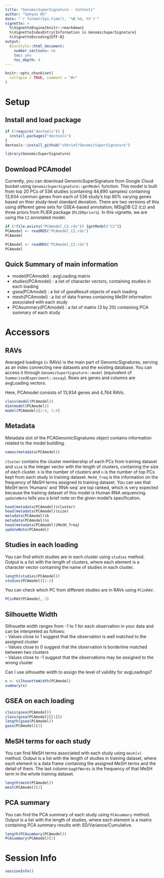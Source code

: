```yaml
---
title: "GenomicSuperSignature - Contents"
author: "Sehyun Oh"
date: "`r format(Sys.time(), '%B %d, %Y')`"
vignette: >
  %\VignetteEngine{knitr::rmarkdown}
  %\VignetteIndexEntry{Information in GenomicSuperSignature}
  %\VignetteEncoding{UTF-8}
output:
  BiocStyle::html_document:
    number_sections: no
    toc: yes
    toc_depth: 4
---
```


```r
knitr::opts_chunk$set(
  collapse = TRUE, comment = "#>" 
)
```

# Setup

## Install and load package
```r
if (!require("devtools")) {
  install.packages("devtools")
}
devtools::install_github("shbrief/GenomicSuperSignature")
```

```r
library(GenomicSuperSignature)
```


## Download PCAmodel
Currently, you can download GenomicSuperSignature from Google Cloud bucket using 
`GenomicSuperSignature::getModel` function. This model is built from top 20 PCs of 
536 studies (containing 44,890 samples) containing 13,934 common genes from each 
of 536 study's top 90% varying genes based on thier study-level standard deviation.
There are two versions of this using different gene sets for GSEA-based annotation;
MSigDB C2 (`C2`) and three priors from PLIER package (`PLIERpriors`). In this 
vignette, we are using the `C2` annotated model.

```r
if (!file.exists("PCAmodel_C2.rds")) {getModel("C2")} 
PCAmodel <- readRDS("PCAmodel_C2.rds")
PCAmodel
```

```r
PCAmodel <- readRDS("PCAmodel_C2.rds")
PCAmodel
```


## Quick Summary of main information
* model(PCAmodel) : avgLoading matrix   
* studies(PCAmodel) : a list of character vectors, containing studies in each loading   
* gsea(PCAmodel) : a list of gseaResult objects of each loading   
* mesh(PCAmodel) : a list of data frames containing MeSH information associated with each study   
* PCAsummary(PCAmodel) : a list of matrix (3 by 20) containing PCA summary of each study   


# Accessors
## RAVs
Averaged loadings (= RAVs) is the main part of GenomicSignatures, 
serving as an index connecting new datasets and the existing database. You can access 
it through `GenomicSuperSignature::model` (equivalent of `SummarizedExperiment::assay`). 
Rows are genes and columns are avgLoading vectors.

Here, PCAmodel consists of 13,934 genes and 4,764 RAVs.

```r
class(model(PCAmodel))
dim(model(PCAmodel))
model(PCAmodel)[1:4, 1:4]
```

## Metadata
Metadata slot of the PCAGenomicSignatures object contains information related to 
the model buildling.

```r
names(metadata(PCAmodel))
```

`cluster` contains the cluster membership of each PCs from training dataset and 
`size` is the integer vector with the length of clusters, containing the size of 
each cluster. `k` is the number of clusters and `n` is the number of top PCs kept
from each study in training dataset. `MeSH_freq` is the information on the frequency
of MeSH terms assigned to training dataset. You can see that MeSH term 'Humans' 
and 'RNA-seq' are top ranked, which is very expected because the training dataset
of this model is Human RNA sequencing. `updateNote` tells you a brief note on the
given model's specification.

```r
head(metadata(PCAmodel)$cluster)
head(metadata(PCAmodel)$size)
metadata(PCAmodel)$k
metadata(PCAmodel)$n
head(metadata(PCAmodel)$MeSH_freq)
updateNote(PCAmodel)  
```


## Studies in each loading
You can find which studies are in each cluster using `studies` method. Output is 
a list with the length of clusters, where each element is a character vector containing
the name of studies in each cluster.

```r
length(studies(PCAmodel))
studies(PCAmodel)[1:3]
```

You can check which PC from different studies are in RAVs using `PCinRAV`.

```r
PCinRAV(PCAmodel, 2)
```

## Silhouette Width
Silhouette width ranges from -1 to 1 for each observation in your data and can be
interpreted as follows:   
  - Values close to 1 suggest that the observation is well matched to the assigned cluster   
  - Values close to 0 suggest that the observation is borderline matched between two clusters   
  - Values close to -1 suggest that the observations may be assigned to the wrong cluster   
  
Can I use silhouette width to assign the level of validity for avgLoadings?

```r
x <- silhouetteWidth(PCAmodel)
summary(x)
```

## GSEA on each loading
```r
class(gsea(PCAmodel))
class(gsea(PCAmodel)[[1]])
length(gsea(PCAmodel))
gsea(PCAmodel)[1]
```


## MeSH terms for each study
You can find MeSH terms associated with each study using `mesh(x)` method. Output is 
a list with the length of studies in training dataset, where each element is a 
data frame containing the assigned MeSH terms and the detail of them. The last 
column `bagOfWords` is the frequency of that MeSH term in the whole training dataset.

```r
length(mesh(PCAmodel))
mesh(PCAmodel)[1]
```


## PCA summary
You can find the PCA summary of each study using `PCAsummary` method. Output is 
a list with the length of studies, where each element is a matrix containing PCA
summary results with SD/Variance/Cumulative.

```r
length(PCAsummary(PCAmodel))
PCAsummary(PCAmodel)[1]
```


# Session Info
```r
sessionInfo()
```

